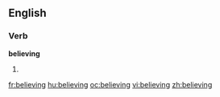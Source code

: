 ==English==

===Verb===
'''believing'''

# {{present participle of|[[believe]]}}

[[fr:believing]]
[[hu:believing]]
[[oc:believing]]
[[vi:believing]]
[[zh:believing]]